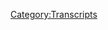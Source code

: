{{Transcript
    | title         = [[578: A Little Side Track]]
    | caption       = [https://knowledgefight.libsyn.com/578-a-little-side-track Listen to this episode on Libsyn]
    | episodeNumber = [[578: A Little Side Track|578]]
    | length        = 00:47:14
}}

{{MessageBox
    | header     = Warning: Bot Generated Content
    | text       = This transcript was automatically generated by transcription software and likely contains many mistakes and misattributions. Please check the audio for definitive quotes, attribution, and context.
    | image      = N3yvass4myg91.webp
    | imagewidth = 50px
    | id         = warning
}}

{{TranscriptBlock
    | name      = Unknown Speaker
    | timestamp = 00:00:00.000
    | text      = N-N-N-N-N-N-N-Knowledge Fight
}}

{{TranscriptBlock
    | name      = Unknown Speaker
    | timestamp = 00:00:12.960
    | text      = Dan and Jordan, I am sweating.
}}

{{TranscriptBlock
    | name      = Unknown Speaker
    | timestamp = 00:00:19.600
    | text      = Knowledgefight.com, it's time to pray.
}}

{{TranscriptBlock
    | name      = Unknown Speaker
    | timestamp = 00:00:21.399
    | text      = I have great respect for knowledgefight.
}}

{{TranscriptBlock
    | name      = Unknown Speaker
    | timestamp = 00:00:23.920
    | text      = Knowledgefight.
}}

{{TranscriptBlock
    | name      = Unknown Speaker
    | timestamp = 00:00:24.920
    | text      = I'm sick of them posing as if they're the good guys saying we are the bad guys.
}}

{{TranscriptBlock
    | name      = Unknown Speaker
    | timestamp = 00:00:29.359
    | text      = Knowledgefight.
}}

{{TranscriptBlock
    | name      = Unknown Speaker
    | timestamp = 00:00:30.359
    | text      = Dan and Jordan, Knowledgefight.
}}

{{TranscriptBlock
    | name      = Unknown Speaker
    | timestamp = 00:00:32.399
    | text      = Louder, Liver, Liver, I need money.
}}

{{TranscriptBlock
    | name      = Unknown Speaker
    | timestamp = 00:00:36.039
    | text      = Andy and Kansas, Andy and Kansas.
}}

{{TranscriptBlock
    | name      = Unknown Speaker
    | timestamp = 00:00:41.840
    | text      = Stop it!
}}

{{TranscriptBlock
    | name      = Unknown Speaker
    | timestamp = 00:00:43.320
    | text      = Andy and Kansas, Andy and Kansas, Andy and t-
}}

{{TranscriptBlock
    | name      = Unknown Speaker
    | timestamp = 00:00:46.039
    | text      = It's time to pray.
}}

{{TranscriptBlock
    | name      = Unknown Speaker
    | timestamp = 00:00:47.159
    | text      = Andy and Kansas, you're on the air, thanks for holding us.
}}

{{TranscriptBlock
    | name      = Unknown Speaker
    | timestamp = 00:00:49.960
    | text      = Hello Alex, I'm a fifth-party fan, I'm a huge fan.
}}

{{TranscriptBlock
    | name      = Unknown Speaker
    | timestamp = 00:00:54.320
    | text      = I love your room.
}}

{{TranscriptBlock
    | name      = Unknown Speaker
    | timestamp = 00:00:55.719
    | text      = Knowledgefight.
}}

{{TranscriptBlock
    | name      = Unknown Speaker
    | timestamp = 00:00:56.719
    | text      = N-N-N-N-Knowledgefight.com.
}}

{{TranscriptBlock
    | name      = Unknown Speaker
    | timestamp = 00:00:57.719
    | text      = I love you.
}}

{{TranscriptBlock
    | name      = Unknown Speaker
    | timestamp = 00:00:58.759
    | text      = Hey everybody welcome back knowledge right? I'm damn
}}

{{TranscriptBlock
    | name      = Unknown Speaker
    | timestamp = 00:01:01.159
    | text      = I'm sure a couple dudes like sit around drink novelty beverages and talk a little oop talk about Celine's altar and also
}}

{{TranscriptBlock
    | name      = Unknown Speaker
    | timestamp = 00:01:08.040
    | text      = Thrown off I know these during I know I saw it. I saw it. It was all my fault. Yeah
}}

{{TranscriptBlock
    | name      = Unknown Speaker
    | timestamp = 00:01:12.760
    | text      = I was there in the beginning. I was like this is a one-of-a-kind
}}

{{TranscriptBlock
    | name      = Unknown Speaker
    | timestamp = 00:01:15.159
    | text      = song it's
}}

{{TranscriptBlock
    | name      = Unknown Speaker
    | timestamp = 00:01:18.799
    | text      = Yeah, that's that's gonna be a remix throughout the show I imagined and as you recall I love a chew
}}

{{TranscriptBlock
    | name      = Unknown Speaker
    | timestamp = 00:01:24.159
    | text      = But don't don't do it again don't find that magic one more time
}}

{{TranscriptBlock
    | name      = Unknown Speaker
    | timestamp = 00:01:27.920
    | text      = That's not happening always go back to that well
}}

{{TranscriptBlock
    | name      = Unknown Speaker
    | timestamp = 00:01:30.640
    | text      = Well, Dan. I have a quick question sure
}}

{{TranscriptBlock
    | name      = Unknown Speaker
    | timestamp = 00:01:33.359
    | text      = What's your bright spot today? My bright spot today is an email that I got
}}

{{TranscriptBlock
    | name      = Unknown Speaker
    | timestamp = 00:01:37.719
    | text      = from the
}}

{{TranscriptBlock
    | name      = Unknown Speaker
    | timestamp = 00:01:39.620
    | text      = Wwef gifts not the wrestling the world wildlife right right it turns out listener
}}

{{TranscriptBlock
    | name      = Unknown Speaker
    | timestamp = 00:01:45.739
    | text      = Saws, maybe sues sues saws so Z okay
}}

{{TranscriptBlock
    | name      = Unknown Speaker
    | timestamp = 00:01:50.420
    | text      = Suzy in honor of the the altar of Celine
}}

{{TranscriptBlock
    | name      = Unknown Speaker
    | timestamp = 00:01:54.599
    | text      = And inspired by the elephant that was adopted. Yes. Yes. Celine's child elephant
}}

{{TranscriptBlock
    | name      = Unknown Speaker
    | timestamp = 00:02:01.879
    | text      = has gotten
}}

{{TranscriptBlock
    | name      = Unknown Speaker
    | timestamp = 00:02:03.319
    | text      = an adopted quokka
}}

{{TranscriptBlock
    | name      = Unknown Speaker
    | timestamp = 00:02:08.120
    | text      = I'm liking this. Yes more birthdays now we do
}}

{{TranscriptBlock
    | name      = Unknown Speaker
    | timestamp = 00:02:13.080
    | text      = Animals that we have somehow inexplicably adopted
}}

{{TranscriptBlock
    | name      = Unknown Speaker
    | timestamp = 00:02:16.840
    | text      = Into the cult of Celine so saws sent a message. I feel like the elephant needed a sibling. It's pronounced quokka by the way
}}

{{TranscriptBlock
    | name      = Unknown Speaker
    | timestamp = 00:02:23.159
    | text      = That's okay. Thank you. Thank you so much. That's so sweet. That's so cool
}}

{{TranscriptBlock
    | name      = Unknown Speaker
    | timestamp = 00:02:26.199
    | text      = I really appreciate it and Celine is happy to have an expanding family. Yeah, absolutely
}}

{{TranscriptBlock
    | name      = Unknown Speaker
    | timestamp = 00:02:31.039
    | text      = I think that's uh, that's just exciting and really cool. Yeah, it's really cool. What's your bright spot?
}}

{{TranscriptBlock
    | name      = Unknown Speaker
    | timestamp = 00:02:35.879
    | text      = My bright spot is Vince Staples has a new album out there. Yeah
}}

{{TranscriptBlock
    | name      = Unknown Speaker
    | timestamp = 00:02:40.800
    | text      = Spectacular that's what I've heard really really good
}}

{{TranscriptBlock
    | name      = Unknown Speaker
    | timestamp = 00:02:43.800
    | text      = He's on a streak of like four straight albums that have been
}}

{{TranscriptBlock
    | name      = Unknown Speaker
    | timestamp = 00:02:47.960
    | text      = Spectacular like you can go back to Big Fish Theory and that's still fucking great
}}

{{TranscriptBlock
    | name      = Unknown Speaker
    | timestamp = 00:02:51.479
    | text      = So it's uh, it's really really good. Nice. Really good
}}

{{TranscriptBlock
    | name      = Unknown Speaker
    | timestamp = 00:02:55.360
    | text      = I like to check it out because this is the at least second time someone has recommended it. Okay good recently
}}

{{TranscriptBlock
    | name      = Unknown Speaker
    | timestamp = 00:03:00.719
    | text      = So, you know, that's kind of where it's gonna be like, alright fine. Hey, I apparently need to be conversant in this
}}

{{TranscriptBlock
    | name      = Unknown Speaker
    | timestamp = 00:03:06.500
    | text      = You need a Jordan and a plus one at yes, you can't just have a me
}}

{{TranscriptBlock
    | name      = Unknown Speaker
    | timestamp = 00:03:10.319
    | text      = Yeah, I got you
}}

{{TranscriptBlock
    | name      = Unknown Speaker
    | timestamp = 00:03:11.520
    | text      = So Jordan today we have an episode to go over and I'm gonna give a little bit of a warning up top
}}

{{TranscriptBlock
    | name      = Unknown Speaker
    | timestamp = 00:03:16.860
    | text      = I guess I already told you this recording just because you need to emotionally prepare
}}

{{TranscriptBlock
    | name      = Unknown Speaker
    | timestamp = 00:03:22.879
    | text      = This is going to be an episode that is about a video that Nick Fuentes posted on
}}

{{TranscriptBlock
    | name      = Unknown Speaker
    | timestamp = 00:03:27.919
    | text      = Alex's website band video. Yes
}}

{{TranscriptBlock
    | name      = Unknown Speaker
    | timestamp = 00:03:29.879
    | text      = I totally understand that there are some people who hate the sound of his voice and can't handle it and I fully respect
}}

{{TranscriptBlock
    | name      = Unknown Speaker
    | timestamp = 00:03:36.280
    | text      = That if you are that sort of prison, I promise we're not gonna become a Nick Fuentes podcast. Nope
}}

{{TranscriptBlock
    | name      = Unknown Speaker
    | timestamp = 00:03:41.800
    | text      = But if you would like to skip this we will be doing an episode on Wednesday
}}

{{TranscriptBlock
    | name      = Unknown Speaker
    | timestamp = 00:03:47.439
    | text      = Yeah of normal content, but I felt like there was something here that merited talking about
}}

{{TranscriptBlock
    | name      = Unknown Speaker
    | timestamp = 00:03:52.680
    | text      = Okay
}}

{{TranscriptBlock
    | name      = Unknown Speaker
    | timestamp = 00:03:53.000
    | text      = And so I wanted to to play this and have a conversation about it and I apologize in advance
}}

{{TranscriptBlock
    | name      = Unknown Speaker
    | timestamp = 00:04:00.080
    | text      = Hey, if you don't want to listen to Nick Fuentes voice, you are not alone. No, we are doing this professionally
}}

{{TranscriptBlock
    | name      = Unknown Speaker
    | timestamp = 00:04:07.120
    | text      = So before we get to that a bit of a pretty unpleasant business
}}

{{TranscriptBlock
    | name      = Unknown Speaker
    | timestamp = 00:04:12.719
    | text      = Let's take a little moment to say thank you to some new wongs. That's a great idea
}}

{{TranscriptBlock
    | name      = Unknown Speaker
    | timestamp = 00:04:16.439
    | text      = So first Jordan's laugh is wholesome and I have a lazy eye too, but I'm a hot chick. Thank you so much
}}

{{TranscriptBlock
    | name      = Unknown Speaker
    | timestamp = 00:04:21.579
    | text      = You're now policy work
}}

{{TranscriptBlock
    | name      = Unknown Speaker
    | timestamp = 00:04:23.199
    | text      = I'm a policy wonk
}}

{{TranscriptBlock
    | name      = Unknown Speaker
    | timestamp = 00:04:25.279
    | text      = Thank you very much. I appreciate that. I appreciate that one. That was good next one for Colin never will thank you so much
}}

{{TranscriptBlock
    | name      = Unknown Speaker
    | timestamp = 00:04:32.120
    | text      = You're now policy walk. I'm a policy wonk. Thank you very much next Harry from Virginia
}}

{{TranscriptBlock
    | name      = Unknown Speaker
    | timestamp = 00:04:36.920
    | text      = Thank you so much. You're now a policy wonk. I'm a policy wonk. Thanks Harry from Virginia
}}

{{TranscriptBlock
    | name      = Unknown Speaker
    | timestamp = 00:04:40.920
    | text      = Thank you and a happy anniversary to Uzi and Nathan rhymes with Satan and also a big what's up to big a and Eugene
}}

{{TranscriptBlock
    | name      = Unknown Speaker
    | timestamp = 00:04:48.040
    | text      = You're now policy wonk. I'm a policy. Thank you very much to all of that
}}

{{TranscriptBlock
    | name      = Unknown Speaker
    | timestamp = 00:04:52.240
    | text      = Thanks, and finally this this one was I wasn't sure
}}

{{TranscriptBlock
    | name      = Unknown Speaker
    | timestamp = 00:04:56.959
    | text      = This is another person who thought I couldn't pronounce their name
}}

{{TranscriptBlock
    | name      = Unknown Speaker
    | timestamp = 00:05:00.240
    | text      = And so I'll spell out the first name. Okay, VA y la okay, Vela
}}

{{TranscriptBlock
    | name      = Unknown Speaker
    | timestamp = 00:05:06.100
    | text      = I I mean Vela Vela I could go I can't be Vela because it's too obvious
}}

{{TranscriptBlock
    | name      = Unknown Speaker
    | timestamp = 00:05:11.660
    | text      = Well, if it's Vela and she says you can't pronounce her his purse their name then Vela
}}

{{TranscriptBlock
    | name      = Unknown Speaker
    | timestamp = 00:05:19.100
    | text      = Yeah
}}

{{TranscriptBlock
    | name      = Unknown Speaker
    | timestamp = 00:05:21.259
    | text      = Viola you're now policy. I'm a policy wonk. Oh
}}

{{TranscriptBlock
    | name      = Unknown Speaker
    | timestamp = 00:05:25.139
    | text      = Okay. Thank you very much. Thank you. So Jordan today this episode
}}

{{TranscriptBlock
    | name      = Unknown Speaker
    | timestamp = 00:05:28.500
    | text      = I was a little bit uninspired by some of the stuff that was going on on Alex's
}}

{{TranscriptBlock
    | name      = Unknown Speaker
    | timestamp = 00:05:33.019
    | text      = World and so she was poking around the website and on Nick Fuentes his page
}}

{{TranscriptBlock
    | name      = Unknown Speaker
    | timestamp = 00:05:38.220
    | text      = he had posted a new video and the title of this video is
}}

{{TranscriptBlock
    | name      = Unknown Speaker
    | timestamp = 00:05:42.620
    | text      = Nick Fuentes on why we must preserve America's majority white demographics
}}

{{TranscriptBlock
    | name      = Unknown Speaker
    | timestamp = 00:05:48.779
    | text      = well is
}}

{{TranscriptBlock
    | name      = Unknown Speaker
    | timestamp = 00:05:50.939
    | text      = Extreme that title is racist
}}

{{TranscriptBlock
    | name      = Unknown Speaker
    | timestamp = 00:05:54.740
    | text      = So if your titles racist, I imagine the thesis is far worse. It's a shocking blunt
}}

{{TranscriptBlock
    | name      = Unknown Speaker
    | timestamp = 00:06:01.300
    | text      = a
}}

{{TranscriptBlock
    | name      = Unknown Speaker
    | timestamp = 00:06:02.579
    | text      = Racist clickbait some might say some might say and I found this to be bizarre
}}

{{TranscriptBlock
    | name      = Unknown Speaker
    | timestamp = 00:06:09.100
    | text      = I think that one of the things that I find the most interesting
}}

{{TranscriptBlock
    | name      = Unknown Speaker
    | timestamp = 00:06:12.740
    | text      = When I look at info war stuff and one of the things that keeps me a little bit engaged is when things change
}}

{{TranscriptBlock
    | name      = Unknown Speaker
    | timestamp = 00:06:20.100
    | text      = I've always been kind of interested in how things can change because on some level they shouldn't
}}

{{TranscriptBlock
    | name      = Unknown Speaker
    | timestamp = 00:06:26.579
    | text      = It yours shouldn't change. Sure. It should never fighting the devil say and it's been a decades-long
}}

{{TranscriptBlock
    | name      = Unknown Speaker
    | timestamp = 00:06:34.379
    | text      = Conspiracy among all these people that Alex understands fully right things shouldn't change that much. No, it's it's all part of the plan
}}

{{TranscriptBlock
    | name      = Unknown Speaker
    | timestamp = 00:06:41.060
    | text      = So when we jump from Trump is a con man who's mobbed up and all this, too
}}

{{TranscriptBlock
    | name      = Unknown Speaker
    | timestamp = 00:06:45.500
    | text      = He's the greatest person in the world. He's gonna save the country, right?
}}

{{TranscriptBlock
    | name      = Unknown Speaker
    | timestamp = 00:06:48.339
    | text      = That's interesting to me that that sort of shift always is something that that sticks out and I
}}

{{TranscriptBlock
    | name      = Unknown Speaker
    | timestamp = 00:06:54.660
    | text      = Kind of feel like we might be
}}

{{TranscriptBlock
    | name      = Unknown Speaker
    | timestamp = 00:06:57.779
    | text      = Kind of in the middle of a change of the next the next big
}}

{{TranscriptBlock
    | name      = Unknown Speaker
    | timestamp = 00:07:02.019
    | text      = I'm a little bit worried because of a title for a video like that Wow
}}

{{TranscriptBlock
    | name      = Unknown Speaker
    | timestamp = 00:07:07.660
    | text      = I mean because there's just no way to
}}

{{TranscriptBlock
    | name      = Unknown Speaker
    | timestamp = 00:07:10.860
    | text      = Interpret it as an anything other than white people should be in charge because they're better
}}

{{TranscriptBlock
    | name      = Unknown Speaker
    | timestamp = 00:07:15.699
    | text      = They're better in charge than other non white people that might be part of what his argument
}}

{{TranscriptBlock
    | name      = Unknown Speaker
    | timestamp = 00:07:21.699
    | text      = The only argument you can make which is already silly and racist
}}

{{TranscriptBlock
    | name      = Unknown Speaker
    | timestamp = 00:07:25.139
    | text      = So we we're gonna go over this 10-minute video that Nick posted and it's a it's a clip out of his speech
}}

{{TranscriptBlock
    | name      = Unknown Speaker
    | timestamp = 00:07:32.459
    | text      = That he gave at his political action committee or conference or whatever
}}

{{TranscriptBlock
    | name      = Unknown Speaker
    | timestamp = 00:07:36.620
    | text      = And I believe the title of it or at least something that's on the the the logo is America
}}

{{TranscriptBlock
    | name      = Unknown Speaker
    | timestamp = 00:07:42.420
    | text      = Uncancelled well part of the reason is because you know
}}

{{TranscriptBlock
    | name      = Unknown Speaker
    | timestamp = 00:07:45.720
    | text      = That's sort of the theme of CPAC sure and it's sort of throwing it in their face that he's not allowed. It's
}}

{{TranscriptBlock
    | name      = Unknown Speaker
    | timestamp = 00:07:50.540
    | text      = Sure canceled everywhere. Right, right
}}

{{TranscriptBlock
    | name      = Unknown Speaker
    | timestamp = 00:07:52.939
    | text      = all right, and I think that that framing is also going to be a bit of an issue for Alex, but
}}

{{TranscriptBlock
    | name      = Unknown Speaker
    | timestamp = 00:08:00.060
    | text      = Hope boy, here we go. Oh boy. All right. Let's go to the white nationalist happy hour as everybody is getting ready to sit down
}}

{{TranscriptBlock
    | name      = Unknown Speaker
    | timestamp = 00:08:09.139
    | text      = Now they also say that I'm a white nationalist. Have you heard that one? That's a tough one. I stridently denied that one
}}

{{TranscriptBlock
    | name      = Unknown Speaker
    | timestamp = 00:08:15.939
    | text      = That one's been tough because they call you white nationalist they can ban you from everything
}}

{{TranscriptBlock
    | name      = Unknown Speaker
    | timestamp = 00:08:22.019
    | text      = That's right
}}

{{TranscriptBlock
    | name      = Unknown Speaker
    | timestamp = 00:08:24.019
    | text      = Look at you. We have a lot of them. We have a lot of them. We have another one over there. We've got one over there. That's right. I think I saw one over there. That's right. Thank you for being here.
}}

{{TranscriptBlock
    | name      = Unknown Speaker
    | timestamp = 00:08:54.940
    | text      = Run
}}

{{TranscriptBlock
    | name      = Unknown Speaker
    | timestamp = 00:09:01.100
    | text      = You can see kind of knows how to work a racist room a little bit
}}

{{TranscriptBlock
    | name      = Unknown Speaker
    | timestamp = 00:09:09.659
    | text      = Yeah, that was a little bit of a
}}

{{TranscriptBlock
    | name      = Unknown Speaker
    | timestamp = 00:09:12.379
    | text      = moment, but
}}

{{TranscriptBlock
    | name      = Unknown Speaker
    | timestamp = 00:09:14.019
    | text      = One of the things that I want to make clear is that like I could have probably found this entire speech and we could have gone
}}

{{TranscriptBlock
    | name      = Unknown Speaker
    | timestamp = 00:09:19.940
    | text      = Over it sure, but I don't think that that's really why I'm talking about this. Okay, I'm talking about this because it's on Alex's site
}}

{{TranscriptBlock
    | name      = Unknown Speaker
    | timestamp = 00:09:26.740
    | text      = Right, we you know, like we aren't a strictly info wars
}}

{{TranscriptBlock
    | name      = Unknown Speaker
    | timestamp = 00:09:31.340
    | text      = Podcast show like we've talked about project Camelot Jeff Baker
}}

{{TranscriptBlock
    | name      = Unknown Speaker
    | timestamp = 00:09:34.580
    | text      = There's other things Nick Fuentes in and of himself is not somebody that I necessarily want to fully
}}

{{TranscriptBlock
    | name      = Unknown Speaker
    | timestamp = 00:09:41.539
    | text      = Devote too much time to yeah. However, he has entered Alex's fear in a way that
}}

{{TranscriptBlock
    | name      = Unknown Speaker
    | timestamp = 00:09:47.539
    | text      = It becomes very relevant true to what we're talking about
}}

{{TranscriptBlock
    | name      = Unknown Speaker
    | timestamp = 00:09:50.740
    | text      = Yeah, and so there's probably far more horrible things throughout this entire speech
}}

{{TranscriptBlock
    | name      = Unknown Speaker
    | timestamp = 00:09:55.299
    | text      = Yeah, but this is what is posted and tacitly approved right by Alex Jones and info wars, right?
}}

{{TranscriptBlock
    | name      = Unknown Speaker
    | timestamp = 00:10:01.740
    | text      = It provides a context for Alex that cannot also, you know
}}

{{TranscriptBlock
    | name      = Unknown Speaker
    | timestamp = 00:10:05.379
    | text      = Like Alex can know cannot go anywhere cannot go on Joe Rogan and be like, I don't know why they call me a white nationalist
}}

{{TranscriptBlock
    | name      = Unknown Speaker
    | timestamp = 00:10:12.220
    | text      = This is why this is on your site in
}}

{{TranscriptBlock
    | name      = Unknown Speaker
    | timestamp = 00:10:14.500
    | text      = Incontrovertible you are a white nationalist it
}}

{{TranscriptBlock
    | name      = Unknown Speaker
    | timestamp = 00:10:17.740
    | text      = Yeah, it's it's well, maybe not because Nick has an interesting definition. Okay, here we go
}}

{{TranscriptBlock
    | name      = Unknown Speaker
    | timestamp = 00:10:23.100
    | text      = The reason they call me a white nationalist is quite simple because I am against the transformation of America's
}}

{{TranscriptBlock
    | name      = Unknown Speaker
    | timestamp = 00:10:30.740
    | text      = Demographics, that's the key word is demographics. I want a white nation
}}

{{TranscriptBlock
    | name      = Unknown Speaker
    | timestamp = 00:10:35.620
    | text      = Well, they say it's somebody that believes in a white ethnic state that it's all white people in America
}}

{{TranscriptBlock
    | name      = Unknown Speaker
    | timestamp = 00:10:40.940
    | text      = And no non-white people which is nothing that I have ever supported. I've never said anything like that
}}

{{TranscriptBlock
    | name      = Unknown Speaker
    | timestamp = 00:10:47.299
    | text      = You know, we're just because that's not really how the world works. You know, we have a largely multiracial country
}}

{{TranscriptBlock
    | name      = Unknown Speaker
    | timestamp = 00:10:53.700
    | text      = These trends are virtually unstoppable
}}

{{TranscriptBlock
    | name      = Unknown Speaker
    | timestamp = 00:10:55.899
    | text      = And so as a practical matter we as a nation are gonna have to figure out how to navigate the turbulent waters ahead
}}

{{TranscriptBlock
    | name      = Unknown Speaker
    | timestamp = 00:11:03.700
    | text      = Living in a very big and diverse empire. I wish it wasn't that way, but that's the way that it is
}}

{{TranscriptBlock
    | name      = Unknown Speaker
    | timestamp = 00:11:08.940
    | text      = So the first important point I want to note here is that Nick is very clearly saying that he wishes the United States wasn't a
}}

{{TranscriptBlock
    | name      = Unknown Speaker
    | timestamp = 00:11:14.639
    | text      = Diverse country, but he doesn't advocate for a whites only country because it's an impractical goal exactly
}}

{{TranscriptBlock
    | name      = Unknown Speaker
    | timestamp = 00:11:19.940
    | text      = It's a logistics issue not an ideological one. Listen, you can't shoot for the stars every time man
}}

{{TranscriptBlock
    | name      = Unknown Speaker
    | timestamp = 00:11:25.179
    | text      = You know if it weren't an impractical thing to pursue it stands to reason that based on his preferences
}}

{{TranscriptBlock
    | name      = Unknown Speaker
    | timestamp = 00:11:29.840
    | text      = Nick would want to eliminate that diversity that he doesn't seem to enjoy in our society
}}

{{TranscriptBlock
    | name      = Unknown Speaker
    | timestamp = 00:11:34.559
    | text      = The other important thing to note here is that Nick is creating a false definition of white nationalism in order to pretend that the label
}}

{{TranscriptBlock
    | name      = Unknown Speaker
    | timestamp = 00:11:40.639
    | text      = Doesn't fit him one doesn't need to advocate for a country with no non-white people in it to advocate for white nationalism
}}

{{TranscriptBlock
    | name      = Unknown Speaker
    | timestamp = 00:11:46.879
    | text      = There are some among Nick's crowd who probably do wish to see a whites only country
}}

{{TranscriptBlock
    | name      = Unknown Speaker
    | timestamp = 00:11:50.799
    | text      = But the definition of white nationalism is a bit broader than that
}}

{{TranscriptBlock
    | name      = Unknown Speaker
    | timestamp = 00:11:53.799
    | text      = one of the trademark beliefs is that defines a person's belief as being white nationalist is the belief that white people need to retain an
}}

{{TranscriptBlock
    | name      = Unknown Speaker
    | timestamp = 00:12:00.679
    | text      = Absolute grip on power in this country particularly by retaining a firm majority in terms of population
}}

{{TranscriptBlock
    | name      = Unknown Speaker
    | timestamp = 00:12:07.279
    | text      = Nick's created a false version of the definition in order to avoid the baggage that's associated with it and pretend that everyone's calling him
}}

{{TranscriptBlock
    | name      = Unknown Speaker
    | timestamp = 00:12:13.139
    | text      = Names that don't apply but this is really just an elementary rhetorical trick. Yeah, it's it's nonsense
}}

{{TranscriptBlock
    | name      = Unknown Speaker
    | timestamp = 00:12:19.120
    | text      = Yeah
}}

{{TranscriptBlock
    | name      = Unknown Speaker
    | timestamp = 00:12:19.559
    | text      = well
}}

{{TranscriptBlock
    | name      = Unknown Speaker
    | timestamp = 00:12:19.919
    | text      = I mean the thing that is undercutting everything he's saying is the idea that we need to stop these trends and then saying they're
}}

{{TranscriptBlock
    | name      = Unknown Speaker
    | timestamp = 00:12:26.480
    | text      = virtually unstoppable
}}

{{TranscriptBlock
    | name      = Unknown Speaker
    | timestamp = 00:12:27.879
    | text      = Which okay, so if the birth rate and such are virtually unstoppable
}}

{{TranscriptBlock
    | name      = Unknown Speaker
    | timestamp = 00:12:33.000
    | text      = How do you expect to change the trends and it would obviously be getting rid of people by deportation or whatever?
}}

{{TranscriptBlock
    | name      = Unknown Speaker
    | timestamp = 00:12:41.120
    | text      = You know obviously violence for them is on the table, but you know, it's inherently violent exactly
}}

{{TranscriptBlock
    | name      = Unknown Speaker
    | timestamp = 00:12:45.679
    | text      = It's inherently violent as a as something to advocate for because like what if you know people don't want to leave
}}

{{TranscriptBlock
    | name      = Unknown Speaker
    | timestamp = 00:12:51.919
    | text      = Oh, well, I mean, this is a majority white country. I don't understand why they wouldn't want to leave Dan
}}

{{TranscriptBlock
    | name      = Unknown Speaker
    | timestamp = 00:12:58.039
    | text      = I hate these people. Yep. Yep. So Nick gets into a little bit of a history lesson. That is not fully cooked
}}

{{TranscriptBlock
    | name      = Unknown Speaker
    | timestamp = 00:13:04.559
    | text      = We as a nation are gonna have to figure out how to navigate the turbulent waters ahead living in a very big and diverse empire
}}

{{TranscriptBlock
    | name      = Unknown Speaker
    | timestamp = 00:13:11.960
    | text      = I wish it wasn't that way, but that's the way that it is
}}

{{TranscriptBlock
    | name      = Unknown Speaker
    | timestamp = 00:13:14.759
    | text      = So I've never advocated for anything like cleansing or genocide or things like that
}}

{{TranscriptBlock
    | name      = Unknown Speaker
    | timestamp = 00:13:18.879
    | text      = But yet they call me that they call me that because I'm opposed to the transformation of the country demographically and if you don't know
}}

{{TranscriptBlock
    | name      = Unknown Speaker
    | timestamp = 00:13:26.840
    | text      = America is going to be a majority
}}

{{TranscriptBlock
    | name      = Unknown Speaker
    | timestamp = 00:13:29.080
    | text      = minority country within our lifetimes
}}

{{TranscriptBlock
    | name      = Unknown Speaker
    | timestamp = 00:13:31.759
    | text      = probably within 20 to 25 years
}}

{{TranscriptBlock
    | name      = Unknown Speaker
    | timestamp = 00:13:34.840
    | text      = And what that means is that the white population will be less than 50% of the population
}}

{{TranscriptBlock
    | name      = Unknown Speaker
    | timestamp = 00:13:40.600
    | text      = Which is pretty incredible when you think about it and not incredible in a good way
}}

{{TranscriptBlock
    | name      = Unknown Speaker
    | timestamp = 00:13:44.559
    | text      = And what the way that this is such a traumatic massive transformation in such a short period of time
}}

{{TranscriptBlock
    | name      = Unknown Speaker
    | timestamp = 00:13:51.320
    | text      = It was just recently I think as a 1970s when the demographics of America was
}}

{{TranscriptBlock
    | name      = Unknown Speaker
    | timestamp = 00:13:57.039
    | text      = 90% white and 10% non-white and that's how it was since the beginning not of the country but of the colonies
}}

{{TranscriptBlock
    | name      = Unknown Speaker
    | timestamp = 00:14:04.600
    | text      = it's been roughly like that since the 17th century since the
}}

{{TranscriptBlock
    | name      = Unknown Speaker
    | timestamp = 00:14:08.759
    | text      = 1600s and in the order of just under half of a century half of the population is being replaced
}}

{{TranscriptBlock
    | name      = Unknown Speaker
    | timestamp = 00:14:17.240
    | text      = By non-white immigrants and their children Wow
}}

{{TranscriptBlock
    | name      = Unknown Speaker
    | timestamp = 00:14:21.039
    | text      = So in fairness the US population was 205 million in 1970 as opposed to over 320 million
}}

{{TranscriptBlock
    | name      = Unknown Speaker
    | timestamp = 00:14:27.279
    | text      = Yeah, a little bit different also, you know based on US census data. It feels like it's exaggerating a little bit
}}

{{TranscriptBlock
    | name      = Unknown Speaker
    | timestamp = 00:14:33.879
    | text      = You know if you go back to 1970 the census shows that the country was
}}

{{TranscriptBlock
    | name      = Unknown Speaker
    | timestamp = 00:14:38.919
    | text      = 87.5% white compared to in 2010 that sense is seventy two point four percent white
}}

{{TranscriptBlock
    | name      = Unknown Speaker
    | timestamp = 00:14:43.600
    | text      = Okay
}}

{{TranscriptBlock
    | name      = Unknown Speaker
    | timestamp = 00:14:44.559
    | text      = Additionally, I don't think it's super helpful to go back to some of that like old census data from like let's say
}}

{{TranscriptBlock
    | name      = Unknown Speaker
    | timestamp = 00:14:50.840
    | text      = I don't know prior to 1900 if he's saying it goes back to the colony days, you know
}}

{{TranscriptBlock
    | name      = Unknown Speaker
    | timestamp = 00:14:56.000
    | text      = The terminology and classification that was used to describe race is very different
}}

{{TranscriptBlock
    | name      = Unknown Speaker
    | timestamp = 00:15:00.460
    | text      = Then yeah, then it is today. Like for instance if you go back through some of the ways people are cataloged are slurs
}}

{{TranscriptBlock
    | name      = Unknown Speaker
    | timestamp = 00:15:11.100
    | text      = It's weird it's outrageous it's weird
}}

{{TranscriptBlock
    | name      = Unknown Speaker
    | timestamp = 00:15:13.340
    | text      = Also, Nick should be a little more careful because if you go back too far
}}

{{TranscriptBlock
    | name      = Unknown Speaker
    | timestamp = 00:15:16.580
    | text      = You might find numbers that constitute a problem for the argument
}}

{{TranscriptBlock
    | name      = Unknown Speaker
    | timestamp = 00:15:19.899
    | text      = For example, if you look at the 1790 census slaves made up 43 percent of the population of South Carolina
}}

{{TranscriptBlock
    | name      = Unknown Speaker
    | timestamp = 00:15:26.100
    | text      = South Carolina and almost 40 percent of the population of Virginia. Yeah, I was gonna say so like I don't know what he's
}}

{{TranscriptBlock
    | name      = Unknown Speaker
    | timestamp = 00:15:31.700
    | text      = I don't know what he's talking about. I I mean, I mean I do but yeah. Yeah
}}

{{TranscriptBlock
    | name      = Unknown Speaker
    | timestamp = 00:15:35.679
    | text      = I I suppose the very simple argument against that of course is
}}

{{TranscriptBlock
    | name      = Unknown Speaker
    | timestamp = 00:15:40.980
    | text      = You know the country that we the land was here before even the 17th century boy. That's interesting
}}

{{TranscriptBlock
    | name      = Unknown Speaker
    | timestamp = 00:15:48.059
    | text      = It was there was there before that and there were people quite a drastic demographic. There were people who were against that demographic shift
}}

{{TranscriptBlock
    | name      = Unknown Speaker
    | timestamp = 00:15:54.440
    | text      = I understand completely so
}}

{{TranscriptBlock
    | name      = Unknown Speaker
    | timestamp = 00:15:57.379
    | text      = Yeah, maybe he should shut the fuck up. Yeah, probably
}}

{{TranscriptBlock
    | name      = Unknown Speaker
    | timestamp = 00:16:00.220
    | text      = Yeah
}}

{{TranscriptBlock
    | name      = Unknown Speaker
    | timestamp = 00:16:00.820
    | text      = so he's concerned about this changing of population because
}}

{{TranscriptBlock
    | name      = Unknown Speaker
    | timestamp = 00:16:05.940
    | text      = The United States really only is the way it is for a particular reason. This isn't good
}}

{{TranscriptBlock
    | name      = Unknown Speaker
    | timestamp = 00:16:12.419
    | text      = Half of the population is being replaced by non-white immigrants and their children
}}

{{TranscriptBlock
    | name      = Unknown Speaker
    | timestamp = 00:16:18.720
    | text      = Now people hear that and they say well you have a problem with non-white people or something like that
}}

{{TranscriptBlock
    | name      = Unknown Speaker
    | timestamp = 00:16:23.980
    | text      = And I say well, you know not if they're over there
}}

{{TranscriptBlock
    | name      = Unknown Speaker
    | timestamp = 00:16:28.299
    | text      = That's a joke. Hey, that's a joke. No, they're here and we love them. No the problem
}}

{{TranscriptBlock
    | name      = Unknown Speaker
    | timestamp = 00:16:34.860
    | text      = The problem is this the problem is not them. The problem is that just like men and women are not interchangeable
}}

{{TranscriptBlock
    | name      = Unknown Speaker
    | timestamp = 00:16:43.100
    | text      = People from Europe and people from Latin America or Africa or China are not
}}

{{TranscriptBlock
    | name      = Unknown Speaker
    | timestamp = 00:16:48.059
    | text      = Interchangeable the way that the country is right now is a consequence of the kind of people that have lived here for centuries
}}

{{TranscriptBlock
    | name      = Unknown Speaker
    | timestamp = 00:16:55.980
    | text      = This country as we know it or at least as we knew it years ago was an expression of European people
}}

{{TranscriptBlock
    | name      = Unknown Speaker
    | timestamp = 00:17:02.700
    | text      = it was influenced by European civilization and it was a certain way because of how
}}

{{TranscriptBlock
    | name      = Unknown Speaker
    | timestamp = 00:17:08.740
    | text      = European people act it was a certain way because of how European people act
}}

{{TranscriptBlock
    | name      = Unknown Speaker
    | timestamp = 00:17:13.940
    | text      = Oh
}}

{{TranscriptBlock
    | name      = Unknown Speaker
    | timestamp = 00:17:16.180
    | text      = The the ability to understand American history is just lost just lost you know like
}}

{{TranscriptBlock
    | name      = Unknown Speaker
    | timestamp = 00:17:25.299
    | text      = No, no, just no just zero. No just zero
}}

{{TranscriptBlock
    | name      = Unknown Speaker
    | timestamp = 00:17:29.140
    | text      = No, do you know why you can get from one side of the country to the other Chinese people?
}}

{{TranscriptBlock
    | name      = Unknown Speaker
    | timestamp = 00:17:33.099
    | text      = That's part of the game. Like it's everywhere. Everybody is everywhere the point of the country
}}

{{TranscriptBlock
    | name      = Unknown Speaker
    | timestamp = 00:17:37.799
    | text      = is that everybody's from everywhere right and that is a big part of the the country's history and the contributions that have been made by
}}

{{TranscriptBlock
    | name      = Unknown Speaker
    | timestamp = 00:17:44.480
    | text      = People who have roots in other parts of the world have made America what it is
}}

{{TranscriptBlock
    | name      = Unknown Speaker
    | timestamp = 00:17:49.440
    | text      = Oh, there's so much of the frat the fabric of what we what we consider important and and culturally relevant
}}

{{TranscriptBlock
    | name      = Unknown Speaker
    | timestamp = 00:17:56.799
    | text      = that is not from
}}

{{TranscriptBlock
    | name      = Unknown Speaker
    | timestamp = 00:17:59.279
    | text      = I don't know even what
}}

{{TranscriptBlock
    | name      = Unknown Speaker
    | timestamp = 00:18:01.480
    | text      = Strict definition Nick will try to use exactly. Well, I mean go back to that go back to the fucking colonies
}}

{{TranscriptBlock
    | name      = Unknown Speaker
    | timestamp = 00:18:07.960
    | text      = Do you think that they thought that Irish people and Italian people acted the same European way of fucking course?
}}

{{TranscriptBlock
    | name      = Unknown Speaker
    | timestamp = 00:18:14.039
    | text      = Not probably probably not and I I think that that is a difficulty for this argument the the relative definition over time
}}

{{TranscriptBlock
    | name      = Unknown Speaker
    | timestamp = 00:18:21.440
    | text      = Yeah, at the time even just the the United States has existed. Yeah
}}

{{TranscriptBlock
    | name      = Unknown Speaker
    | timestamp = 00:18:26.559
    | text      = um, yeah, I I just I don't I don't like this because
}}

{{TranscriptBlock
    | name      = Unknown Speaker
    | timestamp = 00:18:31.680
    | text      = You know, he's saying that people aren't interchangeable because based on your roots where you come from you act different
}}

{{TranscriptBlock
    | name      = Unknown Speaker
    | timestamp = 00:18:39.039
    | text      = Right, right. Yes, your culture is not the same great. Sure great
}}

{{TranscriptBlock
    | name      = Unknown Speaker
    | timestamp = 00:18:44.480
    | text      = You know what? I really do hate that I can get Ethiopian food if I want it
}}

{{TranscriptBlock
    | name      = Unknown Speaker
    | timestamp = 00:18:48.839
    | text      = It's awful that I can't I don't have to fly to Ethiopia. Yeah
}}

{{TranscriptBlock
    | name      = Unknown Speaker
    | timestamp = 00:18:53.680
    | text      = So what the problem is like, you know for Nick that cultures don't assimilate that's the problem
}}

{{TranscriptBlock
    | name      = Unknown Speaker
    | timestamp = 00:18:59.119
    | text      = Which I don't I don't know what he means. Yeah
}}

{{TranscriptBlock
    | name      = Unknown Speaker
    | timestamp = 00:19:02.240
    | text      = People are very complicated. Okay, they're more complicated than other animals are more complicated than plants
}}

{{TranscriptBlock
    | name      = Unknown Speaker
    | timestamp = 00:19:08.920
    | text      = They're more complicated than technology
}}

{{TranscriptBlock
    | name      = Unknown Speaker
    | timestamp = 00:19:11.519
    | text      = And so there's very subtle differences subtle but significant differences between the groups
}}

{{TranscriptBlock
    | name      = Unknown Speaker
    | timestamp = 00:19:16.759
    | text      = you might think that somebody can come to this country and because they listen to
}}

{{TranscriptBlock
    | name      = Unknown Speaker
    | timestamp = 00:19:21.240
    | text      = Kanye West and they watch Netflix and they buy Nike shoes that they're assimilated
}}

{{TranscriptBlock
    | name      = Unknown Speaker
    | timestamp = 00:19:25.880
    | text      = But we see that that's really not the case because what do we find?
}}

{{TranscriptBlock
    | name      = Unknown Speaker
    | timestamp = 00:19:30.000
    | text      = We find that massive amounts of people come over here and do they create the same
}}

{{TranscriptBlock
    | name      = Unknown Speaker
    | timestamp = 00:19:34.880
    | text      = conditions in America that the Europeans created before them
}}

{{TranscriptBlock
    | name      = Unknown Speaker
    | timestamp = 00:19:40.839
    | text      = They don't and this is a matter of fact, I don't even know what he's expecting of
}}

{{TranscriptBlock
    | name      = Unknown Speaker
    | timestamp = 00:19:47.039
    | text      = Immigrants, okay. Okay. So I don't know how you gauge that when immigrants came here
}}

{{TranscriptBlock
    | name      = Unknown Speaker
    | timestamp = 00:19:54.480
    | text      = Uh-huh. Did they start their own country and take the land from other people now? That's interesting
}}

{{TranscriptBlock
    | name      = Unknown Speaker
    | timestamp = 00:20:01.119
    | text      = So then they didn't create the same credit conditions that the Europeans created here. Everybody knows that Wow
}}

{{TranscriptBlock
    | name      = Unknown Speaker
    | timestamp = 00:20:08.140
    | text      = Okay. Well, I don't think I don't think that's the argument Nick's trying to make
}}

{{TranscriptBlock
    | name      = Unknown Speaker
    | timestamp = 00:20:11.279
    | text      = I don't think so, but it does seem like that's the only one that makes sense from the words
}}

{{TranscriptBlock
    | name      = Unknown Speaker
    | timestamp = 00:20:14.799
    | text      = He said yeah, he seems to just have a problem with I guess the idea of
}}

{{TranscriptBlock
    | name      = Unknown Speaker
    | timestamp = 00:20:21.279
    | text      = Neighborhoods. Yeah, I guess he just doesn't like the idea that there are non-white neighborhoods
}}

{{TranscriptBlock
    | name      = Unknown Speaker
    | timestamp = 00:20:26.079
    | text      = Yeah, I mean but but this is so transparently bullshit. Just like that. This is clearly it
}}

{{TranscriptBlock
    | name      = Unknown Speaker
    | timestamp = 00:20:34.200
    | text      = Whatever that whatever the word is whatever word it is immigrants or whatever or or even white its expedience towards
}}

{{TranscriptBlock
    | name      = Unknown Speaker
    | timestamp = 00:20:41.819
    | text      = Incitement. Mm-hmm. Like that's all that matters to him
}}

{{TranscriptBlock
    | name      = Unknown Speaker
    | timestamp = 00:20:45.140
    | text      = If it was if we were in different times, he'd be like, it's the Irish if he were in different times
}}

{{TranscriptBlock
    | name      = Unknown Speaker
    | timestamp = 00:20:49.579
    | text      = He'd be like we we gotta hate
}}

{{TranscriptBlock
    | name      = Unknown Speaker
    | timestamp = 00:20:52.180
    | text      = The Mongols like it doesn't matter. All it is is a tool to get people on
}}

{{TranscriptBlock
    | name      = Unknown Speaker
    | timestamp = 00:20:58.539
    | text      = To act for him. He wants power out of this and I I'm terrified of it
}}

{{TranscriptBlock
    | name      = Unknown Speaker
    | timestamp = 00:21:03.420
    | text      = Yeah, so one of the things you should be terrified of is that he's from the same city as us
}}

{{TranscriptBlock
    | name      = Unknown Speaker
    | timestamp = 00:21:09.019
    | text      = Yeah, here's some thoughts about Chicago. Oh, I imagine so
}}

{{TranscriptBlock
    | name      = Unknown Speaker
    | timestamp = 00:21:12.059
    | text      = We find that massive amounts of people come over here and do they create the same conditions in America that the Europeans created before them?
}}

{{TranscriptBlock
    | name      = Unknown Speaker
    | timestamp = 00:21:22.539
    | text      = They don't and this is a matter of fact if you look at all these different communities I live in Chicago, for example
}}

{{TranscriptBlock
    | name      = Unknown Speaker
    | timestamp = 00:21:29.980
    | text      = Chicago is a third white. It's a third Hispanic and it's a third black when you drive through the Hispanic way roads
}}

{{TranscriptBlock
    | name      = Unknown Speaker
    | timestamp = 00:21:36.099
    | text      = Let's guess what it looks like
}}

{{TranscriptBlock
    | name      = Unknown Speaker
    | timestamp = 00:21:40.859
    | text      = Redlining it looks like an Hispanic neighborhood. It looks like Mexico
}}

{{TranscriptBlock
    | name      = Unknown Speaker
    | timestamp = 00:21:56.339
    | text      = That's an applause break and when I drive through the south side
}}

{{TranscriptBlock
    | name      = Unknown Speaker
    | timestamp = 00:22:00.019
    | text      = I wish I never do, but if I did it would look like Africa
}}

{{TranscriptBlock
    | name      = Unknown Speaker
    | timestamp = 00:22:05.380
    | text      = It would look like Somalia. It would look like Botswana. You should go there
}}

{{TranscriptBlock
    | name      = Unknown Speaker
    | timestamp = 00:22:10.460
    | text      = It's great. Yeah, maybe you should check out the south side, you dumbass
}}

{{TranscriptBlock
    | name      = Unknown Speaker
    | timestamp = 00:22:15.140
    | text      = Go see a White Sox game. God damn it. It's not hard
}}

{{TranscriptBlock
    | name      = Unknown Speaker
    | timestamp = 00:22:20.259
    | text      = White Sox Stadium is basically in the middle of Botswana
}}

{{TranscriptBlock
    | name      = Unknown Speaker
    | timestamp = 00:22:24.019
    | text      = Absolutely, you go down past 95th Street. Who knows what you see?
}}

{{TranscriptBlock
    | name      = Unknown Speaker
    | timestamp = 00:22:27.700
    | text      = Yeah, also, I'm pretty sure he lives in the suburbs. Yeah, of course he does. Of course he does
}}

{{TranscriptBlock
    | name      = Unknown Speaker
    | timestamp = 00:22:32.259
    | text      = But yeah
}}

{{TranscriptBlock
    | name      = Unknown Speaker
    | timestamp = 00:22:33.380
    | text      = I don't understand how this affects his life in any meaningful way other than
}}

{{TranscriptBlock
    | name      = Unknown Speaker
    | timestamp = 00:22:39.779
    | text      = He gets mad seeing people of other backgrounds, other communities
}}

{{TranscriptBlock
    | name      = Unknown Speaker
    | timestamp = 00:22:45.519
    | text      = living
}}

{{TranscriptBlock
    | name      = Unknown Speaker
    | timestamp = 00:22:47.140
    | text      = freely. Yeah, that takes me back to that joke that he said in the last clip or two clips ago or whatever where he's like
}}

{{TranscriptBlock
    | name      = Unknown Speaker
    | timestamp = 00:22:53.380
    | text      = I like them as long as they're over there and everybody laughs and he's like just joking and just joking and then he literally says
}}

{{TranscriptBlock
    | name      = Unknown Speaker
    | timestamp = 00:22:59.380
    | text      = You know the same thing but deadly serious. I don't go to the south side right and that there was no I'm joking
}}

{{TranscriptBlock
    | name      = Unknown Speaker
    | timestamp = 00:23:05.680
    | text      = They laughed the joke is that he does mean it. Yeah, he's deadly serious
}}

{{TranscriptBlock
    | name      = Unknown Speaker
    | timestamp = 00:23:10.019
    | text      = He does mean it but he also doesn't mean it because he's also not fine if these other people are over there
}}

{{TranscriptBlock
    | name      = Unknown Speaker
    | timestamp = 00:23:15.660
    | text      = Jesus, yeah. He never goes to the south side and that's still a problem for him
}}

{{TranscriptBlock
    | name      = Unknown Speaker
    | timestamp = 00:23:18.940
    | text      = Yeah, nobody's even bothering him!
}}

{{TranscriptBlock
    | name      = Unknown Speaker
    | timestamp = 00:23:20.940
    | text      = I
}}

{{TranscriptBlock
    | name      = Unknown Speaker
    | timestamp = 00:23:22.339
    | text      = Don't know man
}}

{{TranscriptBlock
    | name      = Unknown Speaker
    | timestamp = 00:23:23.140
    | text      = Yeah
}}

{{TranscriptBlock
    | name      = Unknown Speaker
    | timestamp = 00:23:23.539
    | text      = I don't even know how to set up these clips because it's just rolling through the interview or not the interview the
}}

{{TranscriptBlock
    | name      = Unknown Speaker
    | timestamp = 00:23:29.059
    | text      = speech as it were and I just I just find everything in it disgusting
}}

{{TranscriptBlock
    | name      = Unknown Speaker
    | timestamp = 00:23:34.019
    | text      = And you know what Detroit looks the same and Haiti looks the same and many cities across this country look the same
}}

{{TranscriptBlock
    | name      = Unknown Speaker
    | timestamp = 00:23:40.839
    | text      = And so tell me where the Democrats were in Africa to make that whole continent that way
}}

{{TranscriptBlock
    | name      = Unknown Speaker
    | timestamp = 00:23:46.559
    | text      = What tell me where the socialist policies were in Haiti and everywhere else in the world that made the conditions the exact same way
}}

{{TranscriptBlock
    | name      = Unknown Speaker
    | timestamp = 00:23:54.440
    | text      = The people come over here
}}

{{TranscriptBlock
    | name      = Unknown Speaker
    | timestamp = 00:23:56.480
    | text      = They pack up their country they take it across the border and they put it down right here
}}

{{TranscriptBlock
    | name      = Unknown Speaker
    | timestamp = 00:24:01.960
    | text      = Now that becomes a problem because this country happens to be my home. That's the problem
}}

{{TranscriptBlock
    | name      = Unknown Speaker
    | timestamp = 00:24:08.480
    | text      = So one of the things I think is important about that clip beyond just the like overt
}}

{{TranscriptBlock
    | name      = Unknown Speaker
    | timestamp = 00:24:16.519
    | text      = You know bigotry that runs throughout everything is that this is counter to the Infowars narrative
}}

{{TranscriptBlock
    | name      = Unknown Speaker
    | timestamp = 00:24:22.400
    | text      = yeah, this is counter to the larger conspiracy that Alex sells because
}}

{{TranscriptBlock
    | name      = Unknown Speaker
    | timestamp = 00:24:26.880
    | text      = He's saying what is it in these countries? Where are the Democrats in those countries where the socialist policies in these countries?
}}

{{TranscriptBlock
    | name      = Unknown Speaker
    | timestamp = 00:24:34.119
    | text      = No, it's intrinsic. These people come from other places. Yeah, and it's not the globalist
}}

{{TranscriptBlock
    | name      = Unknown Speaker
    | timestamp = 00:24:41.000
    | text      = No, it's within themselves. It's not even the devil. It's these people right? It's people
}}

{{TranscriptBlock
    | name      = Unknown Speaker
    | timestamp = 00:24:47.400
    | text      = It's the human spirit that I hate right?
}}

{{TranscriptBlock
    | name      = Unknown Speaker
    | timestamp = 00:24:49.839
    | text      = And I think I think that one of the things that's important to recognize is that this is not compatible
}}

{{TranscriptBlock
    | name      = Unknown Speaker
    | timestamp = 00:24:56.359
    | text      = Really with the the version of the world that Alex tries to sell to his audience
}}

{{TranscriptBlock
    | name      = Unknown Speaker
    | timestamp = 00:25:00.960
    | text      = Yeah, that conspiracy is undermined by Nick's rhetoric
}}

{{TranscriptBlock
    | name      = Unknown Speaker
    | timestamp = 00:25:05.599
    | text      = Yeah, true, and that seems to me to be
}}

{{TranscriptBlock
    | name      = Unknown Speaker
    | timestamp = 00:25:09.160
    | text      = Enough of a reason not to have him on your website
}}

{{TranscriptBlock
    | name      = Unknown Speaker
    | timestamp = 00:25:12.440
    | text      = Well, I mean if you're if you're fine with the other stuff that comes along with it
}}

{{TranscriptBlock
    | name      = Unknown Speaker
    | timestamp = 00:25:16.099
    | text      = I would think it's probably bad for business for you to be yelling about how it's the the
}}

{{TranscriptBlock
    | name      = Unknown Speaker
    | timestamp = 00:25:21.400
    | text      = Globalists and the left and China and all this and then have Nick Fuentes be like, no, it's not it's just race
}}

{{TranscriptBlock
    | name      = Unknown Speaker
    | timestamp = 00:25:27.160
    | text      = Yes, it's all just race. Hey Alex, no globalists skin color, my man
}}

{{TranscriptBlock
    | name      = Unknown Speaker
    | timestamp = 00:25:33.119
    | text      = That's it. The problem is that people look different. Yeah. Yeah, I
}}

{{TranscriptBlock
    | name      = Unknown Speaker
    | timestamp = 00:25:38.240
    | text      = Really? So so again now he's mad about people packing up their country and moving it to an America
}}

{{TranscriptBlock
    | name      = Unknown Speaker
    | timestamp = 00:25:45.440
    | text      = Yes
}}

{{TranscriptBlock
    | name      = Unknown Speaker
    | timestamp = 00:25:45.920
    | text      = He's against that at what point in time are we ever going to deal with America only being a short number of years old bad
}}

{{TranscriptBlock
    | name      = Unknown Speaker
    | timestamp = 00:25:52.799
    | text      = But never I'm gonna go with never that was like fine up until like
}}

{{TranscriptBlock
    | name      = Unknown Speaker
    | timestamp = 00:25:58.240
    | text      = 1779 sure. Well, that's fair. That's what that was the cutoff. That's fair fair enough
}}

{{TranscriptBlock
    | name      = Unknown Speaker
    | timestamp = 00:26:03.039
    | text      = So yeah, and now we enter the portion of this clip. That is just sort of fear tactic based
}}

{{TranscriptBlock
    | name      = Unknown Speaker
    | timestamp = 00:26:11.279
    | text      = You know when they say we're bringing people into America, it's very easy to lose sight of what they mean
}}

{{TranscriptBlock
    | name      = Unknown Speaker
    | timestamp = 00:26:16.759
    | text      = They're not bringing them into I don't know. Where else do you think they're coming?
}}

{{TranscriptBlock
    | name      = Unknown Speaker
    | timestamp = 00:26:21.180
    | text      = They're coming to your neighborhoods. They're coming to Jesus. They're sending their kids to your school
}}

{{TranscriptBlock
    | name      = Unknown Speaker
    | timestamp = 00:26:26.039
    | text      = They're going to your place of business
}}

{{TranscriptBlock
    | name      = Unknown Speaker
    | timestamp = 00:26:28.200
    | text      = They're coming to our home and there are people who are proponents of immigration who say things like well
}}

{{TranscriptBlock
    | name      = Unknown Speaker
    | timestamp = 00:26:34.119
    | text      = America's a big country. Look at all this land out in the West. Look at all the land in Nevada and Utah
}}

{{TranscriptBlock
    | name      = Unknown Speaker
    | timestamp = 00:26:40.400
    | text      = We drove through Utah that lands uninhabitable number one, but number two
}}

{{TranscriptBlock
    | name      = Unknown Speaker
    | timestamp = 00:26:44.759
    | text      = They're not sending them there when illegal immigrants pour across the southern border
}}

{{TranscriptBlock
    | name      = Unknown Speaker
    | timestamp = 00:26:49.880
    | text      = Where are they flying them to are they flying them to Nevada or they find them to Minnesota in Michigan and Wisconsin?
}}

{{TranscriptBlock
    | name      = Unknown Speaker
    | timestamp = 00:26:57.119
    | text      = And they're flying them to your neighborhoods and in all the major cities and everybody sees this
}}

{{TranscriptBlock
    | name      = Unknown Speaker
    | timestamp = 00:27:03.559
    | text      = So, I mean it can't get much clearer than the they and you dichotomy that's being portrayed. Yeah, and it's
}}

{{TranscriptBlock
    | name      = Unknown Speaker
    | timestamp = 00:27:11.599
    | text      = Gross just say they're coming for your white women. That's it. Just say that and you'll be done
}}

{{TranscriptBlock
    | name      = Unknown Speaker
    | timestamp = 00:27:16.799
    | text      = They don't need they don't need any more than that. They don't need rhetoric. They just need to hear that
}}

{{TranscriptBlock
    | name      = Unknown Speaker
    | timestamp = 00:27:20.880
    | text      = They're coming for the white women. I imagine that's it. I imagine some of that audience would even like be fine with that
}}

{{TranscriptBlock
    | name      = Unknown Speaker
    | timestamp = 00:27:25.680
    | text      = Yeah, no, totally that rhetoric. Yeah, absolutely
}}

{{TranscriptBlock
    | name      = Unknown Speaker
    | timestamp = 00:27:27.880
    | text      = It's like a classic
}}

{{TranscriptBlock
    | name      = Unknown Speaker
    | timestamp = 00:27:30.279
    | text      = Remember this song. Hey, there we go. There we go
}}

{{TranscriptBlock
    | name      = Unknown Speaker
    | timestamp = 00:27:33.160
    | text      = You know, a lot of people think that segregation ended but I think we could bring it back
}}

{{TranscriptBlock
    | name      = Unknown Speaker
    | timestamp = 00:27:38.480
    | text      = Yeah, we can't have these folks coming to your schools your neighborhood. Yeah. Yeah. Yeah
}}

{{TranscriptBlock
    | name      = Unknown Speaker
    | timestamp = 00:27:44.740
    | text      = Yeah, yeah, you know a lot of courageous children
}}

{{TranscriptBlock
    | name      = Unknown Speaker
    | timestamp = 00:27:48.859
    | text      = broke through fucking ranks of National Guard members
}}

{{TranscriptBlock
    | name      = Unknown Speaker
    | timestamp = 00:27:53.140
    | text      = Just to go to school and you're like they're sending them to our God. I hate these people. It's pretty bad. It's brutal
}}

{{TranscriptBlock
    | name      = Unknown Speaker
    | timestamp = 00:28:00.019
    | text      = It's from the past man. Yeah, so this is this is kind of where this next clip was where this really
}}

{{TranscriptBlock
    | name      = Unknown Speaker
    | timestamp = 00:28:06.900
    | text      = Elevated into like I cannot believe that Alex is allowing this on his platform
}}

{{TranscriptBlock
    | name      = Unknown Speaker
    | timestamp = 00:28:12.380
    | text      = now this becomes a problem because
}}

{{TranscriptBlock
    | name      = Unknown Speaker
    | timestamp = 00:28:15.220
    | text      = America is not just a place where we like to go to work and where we like to go to bars and drink on the
}}

{{TranscriptBlock
    | name      = Unknown Speaker
    | timestamp = 00:28:20.980
    | text      = weekends and things like that
}}

{{TranscriptBlock
    | name      = Unknown Speaker
    | timestamp = 00:28:23.460
    | text      = America is supposed to be a nation which is constituted of regions states
}}

{{TranscriptBlock
    | name      = Unknown Speaker
    | timestamp = 00:28:29.859
    | text      = communities and fundamentally of
}}

{{TranscriptBlock
    | name      = Unknown Speaker
    | timestamp = 00:28:32.420
    | text      = neighborhoods
}}

{{TranscriptBlock
    | name      = Unknown Speaker
    | timestamp = 00:28:33.559
    | text      = How are you supposed to have a real community in a real neighborhood if people don't even speak the same language on your block?
}}

{{TranscriptBlock
    | name      = Unknown Speaker
    | timestamp = 00:28:40.619
    | text      = How are you supposed to have a real community if people don't believe the same religion and I hate to say this
}}

{{TranscriptBlock
    | name      = Unknown Speaker
    | timestamp = 00:28:47.859
    | text      = But this is a fact of our nature
}}

{{TranscriptBlock
    | name      = Unknown Speaker
    | timestamp = 00:28:50.500
    | text      = Can you have a community if people don't look like each other?
}}

{{TranscriptBlock
    | name      = Unknown Speaker
    | timestamp = 00:28:59.819
    | text      = That is outrageous I I just don't even know I
}}

{{TranscriptBlock
    | name      = Unknown Speaker
    | timestamp = 00:29:05.460
    | text      = Your head is in your hand
}}

{{TranscriptBlock
    | name      = Unknown Speaker
    | timestamp = 00:29:07.460
    | text      = Very very much breathing through it
}}

{{TranscriptBlock
    | name      = Unknown Speaker
    | timestamp = 00:29:11.819
    | text      = Have a community if people look different wild just why you know what you can you can I've lived in so many of them
}}

{{TranscriptBlock
    | name      = Unknown Speaker
    | timestamp = 00:29:19.380
    | text      = No, they're way better than all of the all white ones I've ever lived in. It's insane
}}

{{TranscriptBlock
    | name      = Unknown Speaker
    | timestamp = 00:29:24.180
    | text      = I honestly don't even really know where this logic could be grounded
}}

{{TranscriptBlock
    | name      = Unknown Speaker
    | timestamp = 00:29:29.480
    | text      = Like cuz at what point dude looks like where where's the relevant difference in looks that you could have a community with somebody skin color?
}}

{{TranscriptBlock
    | name      = Unknown Speaker
    | timestamp = 00:29:37.440
    | text      = Facial hair choice. I think is it how much how much uniformity is required?
}}

{{TranscriptBlock
    | name      = Unknown Speaker
    | timestamp = 00:29:42.799
    | text      = Have a neighborhood where somebody across the street from you eats honey nut Cheerios when in your home
}}

{{TranscriptBlock
    | name      = Unknown Speaker
    | timestamp = 00:29:49.680
    | text      = You are eating plain Cheerios those boxes look different exactly. You can't have those in the same neighborhood. I need segregated Cheerios
}}

{{TranscriptBlock
    | name      = Unknown Speaker
    | timestamp = 00:29:57.799
    | text      = Neighborhoods, I want the Jets and the Sharks in different neighborhoods get them all out of here. I want whites only
}}

{{TranscriptBlock
    | name      = Unknown Speaker
    | timestamp = 00:30:04.880
    | text      = I mean what you're really seeing is that there is there's something going on with Nick where he doesn't feel like he is
}}

{{TranscriptBlock
    | name      = Unknown Speaker
    | timestamp = 00:30:11.119
    | text      = Capable or able or anyone is capable of having community with people who speak different languages
}}

{{TranscriptBlock
    | name      = Unknown Speaker
    | timestamp = 00:30:16.960
    | text      = Who have a different religious belief or who have different looks?
}}

{{TranscriptBlock
    | name      = Unknown Speaker
    | timestamp = 00:30:21.880
    | text      = Great, he thinks that about himself and he has universalized it to everybody else
}}

{{TranscriptBlock
    | name      = Unknown Speaker
    | timestamp = 00:30:27.079
    | text      = Which is stupid, but he's saying that in terms of like his own ability to make a community
}}

{{TranscriptBlock
    | name      = Unknown Speaker
    | timestamp = 00:30:33.359
    | text      = Yeah, it shouldn't matter in other places. No where he is not nobody other people are existing totally fine
}}

{{TranscriptBlock
    | name      = Unknown Speaker
    | timestamp = 00:30:39.319
    | text      = And no one's asking you to come to ours
}}

{{TranscriptBlock
    | name      = Unknown Speaker
    | timestamp = 00:30:42.200
    | text      = But what's fascinating about this is he's trying to make both arguments that not only does he not want to
}}

{{TranscriptBlock
    | name      = Unknown Speaker
    | timestamp = 00:30:49.279
    | text      = Live or is he's unable to live in a diverse community
}}

{{TranscriptBlock
    | name      = Unknown Speaker
    | timestamp = 00:30:53.519
    | text      = But that all communities are equally unable to exist
}}

{{TranscriptBlock
    | name      = Unknown Speaker
    | timestamp = 00:30:58.079
    | text      = And so those shouldn't exist the ones that he never goes to the ones that like the South Side
}}

{{TranscriptBlock
    | name      = Unknown Speaker
    | timestamp = 00:31:02.359
    | text      = Yeah, and that's that's really fucked up and the fact that it really comes down to
}}

{{TranscriptBlock
    | name      = Unknown Speaker
    | timestamp = 00:31:08.200
    | text      = Him being so overt that like it looks you how can you have a community with people who look different than you?
}}

{{TranscriptBlock
    | name      = Unknown Speaker
    | timestamp = 00:31:15.160
    | text      = I cannot believe that Alex would
}}

{{TranscriptBlock
    | name      = Unknown Speaker
    | timestamp = 00:31:18.920
    | text      = Be fine with this. Yeah, I mean I can cuz I think it's true. I think he's Alex is similar
}}

{{TranscriptBlock
    | name      = Unknown Speaker
    | timestamp = 00:31:25.319
    | text      = Yeah, this is so optically bad. Yeah
}}

{{TranscriptBlock
    | name      = Unknown Speaker
    | timestamp = 00:31:28.119
    | text      = Well, I mean even Alex takes great pains to go out of his way to be like hey
}}

{{TranscriptBlock
    | name      = Unknown Speaker
    | timestamp = 00:31:32.319
    | text      = I don't care if you're white black or purple or whatever it is. I love you
}}

{{TranscriptBlock
    | name      = Unknown Speaker
    | timestamp = 00:31:36.359
    | text      = It's about God and Jesus the devil not just like hey, you look different fuck off like Jesus, man
}}

{{TranscriptBlock
    | name      = Unknown Speaker
    | timestamp = 00:31:42.599
    | text      = You look different. You should be in a different community
}}

{{TranscriptBlock
    | name      = Unknown Speaker
    | timestamp = 00:31:44.640
    | text      = Also, I don't want you in that community because somehow I believe that you can't coexist with my fellow whites over there
}}

{{TranscriptBlock
    | name      = Unknown Speaker
    | timestamp = 00:31:50.279
    | text      = And also I want you back in a different community and guess what? I'm gonna need to take that land later
}}

{{TranscriptBlock
    | name      = Unknown Speaker
    | timestamp = 00:31:55.880
    | text      = That's gonna need to be my community as well. It's
}}

{{TranscriptBlock
    | name      = Unknown Speaker
    | timestamp = 00:31:59.680
    | text      = Yeah, like God, how can you?
}}

{{TranscriptBlock
    | name      = Unknown Speaker
    | timestamp = 00:32:03.759
    | text      = Jesus they there's only two ways to go for them is if they win it is the country then becomes a fucking
}}

{{TranscriptBlock
    | name      = Unknown Speaker
    | timestamp = 00:32:11.720
    | text      = non-stop conquering country trying to steal everybody else's shit too or the whole thing falls apart and they just
}}

{{TranscriptBlock
    | name      = Unknown Speaker
    | timestamp = 00:32:19.000
    | text      = Separate into smaller and smaller groups that hate each other like it's bananas how stupid all of this is. It's pretty dumb
}}

{{TranscriptBlock
    | name      = Unknown Speaker
    | timestamp = 00:32:26.480
    | text      = But yeah
}}

{{TranscriptBlock
    | name      = Unknown Speaker
    | timestamp = 00:32:27.859
    | text      = Nick is kind of dumb
}}

{{TranscriptBlock
    | name      = Unknown Speaker
    | timestamp = 00:32:29.859
    | text      = I hate to say this, but this is a fact of our nature
}}

{{TranscriptBlock
    | name      = Unknown Speaker
    | timestamp = 00:32:34.140
    | text      = Can you have a community if people don't look like each other?
}}

{{TranscriptBlock
    | name      = Unknown Speaker
    | timestamp = 00:32:40.700
    | text      = Who's the courageous man there
}}

{{TranscriptBlock
    | name      = Unknown Speaker
    | timestamp = 00:32:47.339
    | text      = And that's the question I don't like that I don't love that I'm not saying that that's a good thing
}}

{{TranscriptBlock
    | name      = Unknown Speaker
    | timestamp = 00:32:52.539
    | text      = I'm saying that's how we are and if we want to preserve our
}}

{{TranscriptBlock
    | name      = Unknown Speaker
    | timestamp = 00:32:56.420
    | text      = Communities if we want to preserve the social fabric that binds the country together if we want cohesion in our country
}}

{{TranscriptBlock
    | name      = Unknown Speaker
    | timestamp = 00:33:03.339
    | text      = It's not conducive to any of that to bring over millions of people from foreign countries are totally different
}}

{{TranscriptBlock
    | name      = Unknown Speaker
    | timestamp = 00:33:10.299
    | text      = They come here with different ideas different values different ways of life and differences that are so subtle. They're
}}

{{TranscriptBlock
    | name      = Unknown Speaker
    | timestamp = 00:33:16.579
    | text      = imperceptible the differences are
}}

{{TranscriptBlock
    | name      = Unknown Speaker
    | timestamp = 00:33:18.579
    | text      = Perceptible, but they are still there and they divide people what if you really want to bring America together, but doesn't you would be an American?
}}

{{TranscriptBlock
    | name      = Unknown Speaker
    | timestamp = 00:33:27.299
    | text      = Nationalist and you would be in favor of cohesion
}}

{{TranscriptBlock
    | name      = Unknown Speaker
    | timestamp = 00:33:32.059
    | text      = But the cohesion and the communities are impossible if right look different exactly so you have to have uniform communities
}}

{{TranscriptBlock
    | name      = Unknown Speaker
    | timestamp = 00:33:39.579
    | text      = That's what it means to be an American
}}

{{TranscriptBlock
    | name      = Unknown Speaker
    | timestamp = 00:33:41.740
    | text      = National right now some of these people who are not white who are coming over these immigrant folk
}}

{{TranscriptBlock
    | name      = Unknown Speaker
    | timestamp = 00:33:46.759
    | text      = They may seem totally the same these changes. These differences are almost imperceptible
}}

{{TranscriptBlock
    | name      = Unknown Speaker
    | timestamp = 00:33:52.039
    | text      = Imperceptible, but they're there. Hey, guess what even white people you see secretly
}}

{{TranscriptBlock
    | name      = Unknown Speaker
    | timestamp = 00:33:57.599
    | text      = They might be harboring some
}}

{{TranscriptBlock
    | name      = Unknown Speaker
    | timestamp = 00:34:00.480
    | text      = imperceptible difference between the two of you. I mean if that kind of might be where the next stage of this would yeah, yeah
}}

{{TranscriptBlock
    | name      = Unknown Speaker
    | timestamp = 00:34:08.280
    | text      = Imperceptible is kind of meaning anybody that I say. Yes. Yes. It's it's it's a way of being like well
}}

{{TranscriptBlock
    | name      = Unknown Speaker
    | timestamp = 00:34:14.199
    | text      = I can't really make this argument, but I'm gonna go ahead and demonize. Well, I mean
}}

{{TranscriptBlock
    | name      = Unknown Speaker
    | timestamp = 00:34:20.280
    | text      = fundamentally the the biggest issue with his argument is it is thoroughly intrinsic you
}}

{{TranscriptBlock
    | name      = Unknown Speaker
    | timestamp = 00:34:26.440
    | text      = Can not change
}}

{{TranscriptBlock
    | name      = Unknown Speaker
    | timestamp = 00:34:29.199
    | text      = Simply impossible. Yep. No, there's no way that if you did move to a let's say non majority white neighborhood
}}

{{TranscriptBlock
    | name      = Unknown Speaker
    | timestamp = 00:34:36.139
    | text      = You could change your behavior
}}

{{TranscriptBlock
    | name      = Unknown Speaker
    | timestamp = 00:34:37.900
    | text      = He does not allow for that possibility like not not even not even like you shouldn't have to or anything like that
}}

{{TranscriptBlock
    | name      = Unknown Speaker
    | timestamp = 00:34:45.619
    | text      = He's saying this from a place of it is not possible to coexist. Mm-hmm
}}

{{TranscriptBlock
    | name      = Unknown Speaker
    | timestamp = 00:34:50.340
    | text      = so and and your country of origin is deterministic of what kind of
}}

{{TranscriptBlock
    | name      = Unknown Speaker
    | timestamp = 00:34:56.119
    | text      = Behavior you're going to manifest in any circumstance. Yeah. Yeah, it's um, you are not in an individual
}}

{{TranscriptBlock
    | name      = Unknown Speaker
    | timestamp = 00:35:04.159
    | text      = You are a block now white people are well white people have a lot of individual things
}}

{{TranscriptBlock
    | name      = Unknown Speaker
    | timestamp = 00:35:08.840
    | text      = That's why we can create a country like the United States. Holy shit. Yeah, man, that's brutal. Yeah. Yeah, it's pretty bad
}}

{{TranscriptBlock
    | name      = Unknown Speaker
    | timestamp = 00:35:15.880
    | text      = now at this point Nick explains that
}}

{{TranscriptBlock
    | name      = Unknown Speaker
    | timestamp = 00:35:19.000
    | text      = once
}}

{{TranscriptBlock
    | name      = Unknown Speaker
    | timestamp = 00:35:20.039
    | text      = The there's a no longer a white majority in the country. It will be a worse country. Some might say an inferior country. Ah
}}

{{TranscriptBlock
    | name      = Unknown Speaker
    | timestamp = 00:35:28.079
    | text      = So I so perhaps a white nation
}}

{{TranscriptBlock
    | name      = Unknown Speaker
    | timestamp = 00:35:30.579
    | text      = would be superior than a non-white. It seems like that might be part of what he's saying. Okay.
}}

{{TranscriptBlock
    | name      = Unknown Speaker
    | timestamp = 00:35:37.780
    | text      = So they call me a white nationalist because I say if the country is no longer white
}}

{{TranscriptBlock
    | name      = Unknown Speaker
    | timestamp = 00:35:42.119
    | text      = It's gonna be a different country and tell me that's not true. The math speaks for itself
}}

{{TranscriptBlock
    | name      = Unknown Speaker
    | timestamp = 00:35:47.219
    | text      = America won't be a white country in the future and America will be different when it's not a white country. These are two facts
}}

{{TranscriptBlock
    | name      = Unknown Speaker
    | timestamp = 00:35:54.460
    | text      = These are two
}}

{{TranscriptBlock
    | name      = Unknown Speaker
    | timestamp = 00:35:55.880
    | text      = Ignorable, unambiguous. These are insurmountable facts and then when you begin to think about the question
}}

{{TranscriptBlock
    | name      = Unknown Speaker
    | timestamp = 00:36:02.559
    | text      = If the country is no longer white and if we get a different country
}}

{{TranscriptBlock
    | name      = Unknown Speaker
    | timestamp = 00:36:05.980
    | text      = Will that country be better the same or will it be a lot worse?
}}

{{TranscriptBlock
    | name      = Unknown Speaker
    | timestamp = 00:36:14.380
    | text      = The country's gonna be worse. So I
}}

{{TranscriptBlock
    | name      = Unknown Speaker
    | timestamp = 00:36:18.460
    | text      = Don't know. Hey if we end slavery is the country going to be better?
}}

{{TranscriptBlock
    | name      = Unknown Speaker
    | timestamp = 00:36:23.260
    | text      = The same or worse you will have changed the balance of power
}}

{{TranscriptBlock
    | name      = Unknown Speaker
    | timestamp = 00:36:27.900
    | text      = If you allow black people to vote will the country be better or the same or worse because it will be different Dan
}}

{{TranscriptBlock
    | name      = Unknown Speaker
    | timestamp = 00:36:34.940
    | text      = These these arguments seem very similar. Mm-hmm
}}

{{TranscriptBlock
    | name      = Unknown Speaker
    | timestamp = 00:36:38.980
    | text      = I mean like I think I think that just this is kind of he's dancing around defining anything. Yeah
}}

{{TranscriptBlock
    | name      = Unknown Speaker
    | timestamp = 00:36:46.019
    | text      = What does it mean for the country to be better or worse right for to on the grand scale or for you?
}}

{{TranscriptBlock
    | name      = Unknown Speaker
    | timestamp = 00:36:52.519
    | text      = Yeah, individually a guy who can't deal with people who look different, right?
}}

{{TranscriptBlock
    | name      = Unknown Speaker
    | timestamp = 00:36:56.599
    | text      = and are a what change is acceptable is any change acceptable anything like just a
}}

{{TranscriptBlock
    | name      = Unknown Speaker
    | timestamp = 00:37:03.239
    | text      = progressive tax like what what change towards
}}

{{TranscriptBlock
    | name      = Unknown Speaker
    | timestamp = 00:37:06.679
    | text      = America is an acceptable like within the boundaries of possibility change stuff to say, right?
}}

{{TranscriptBlock
    | name      = Unknown Speaker
    | timestamp = 00:37:12.739
    | text      = um, so this is the end of his speech and then I have some I have some thoughts that I want to share at the end if we get a different country will that country be better the same or will it be a lot worse the country's gonna be worse and they call you a white nationalist if you have that very simple train of thought the country is changing the
}}

{{TranscriptBlock
    | name      = Unknown Speaker
    | timestamp = 00:37:38.420
    | text      = People are not interchangeable. You know, they don't we can't just take one guy and swap them out and get the same outcome
}}

{{TranscriptBlock
    | name      = Unknown Speaker
    | timestamp = 00:37:44.460
    | text      = It's gonna be different and what we know about where they come from these other countries don't work
}}

{{TranscriptBlock
    | name      = Unknown Speaker
    | timestamp = 00:37:49.860
    | text      = America's not gonna work anymore, and we don't want that to happen. I want to live in the country that my ancestors created
}}

{{TranscriptBlock
    | name      = Unknown Speaker
    | timestamp = 00:37:57.619
    | text      = I want to live in the country that my ancestors grew up in and I hear my parents tell me stories about they used to go to the corner store and buy their grandpa's cigarette and they used to ride the subway at night or ride the bus or something like that. And can you imagine something like that? Look at our cities. What's going on isn't working.
}}

{{TranscriptBlock
    | name      = Unknown Speaker
    | timestamp = 00:38:26.099
    | text      = So that's the end of the clip and I will say as somebody who's lived in Chicago for the last decade pre-covid
}}

{{TranscriptBlock
    | name      = Unknown Speaker
    | timestamp = 00:38:31.219
    | text      = Yes, I could imagine riding buses and trains after dark. Did all the time. It was great. It's awesome
}}

{{TranscriptBlock
    | name      = Unknown Speaker
    | timestamp = 00:38:37.219
    | text      = That was how I got around a bit of an exaggeration
}}

{{TranscriptBlock
    | name      = Unknown Speaker
    | timestamp = 00:38:39.219
    | text      = You could get really blasted and you could just hop on a train and you'd wind up somewhere in Chicago
}}

{{TranscriptBlock
    | name      = Unknown Speaker
    | timestamp = 00:38:45.420
    | text      = And sometimes you didn't get to the right spot, but that was fine because you could just get on another train back home. Wake up at Howard
}}

{{TranscriptBlock
    | name      = Unknown Speaker
    | timestamp = 00:38:51.500
    | text      = Exactly, then you're fine. Yeah, exactly. So this video Jordan is disgusting and it's a pretty clear articulation of white nationalist beliefs which are being presented with a nice preemptive explanation that these are not in fact white nationalist beliefs
}}

{{TranscriptBlock
    | name      = Unknown Speaker
    | timestamp = 00:39:04.500
    | text      = Whoa, whoa, whoa. You're gonna hear a lot of people say these are white nationalist beliefs and that's only because I want a white nation
}}

{{TranscriptBlock
    | name      = Unknown Speaker
    | timestamp = 00:39:10.500
    | text      = I mean honestly if you look at the beginning of the speech and the things that he ends up expressing what you have is a I'm not racist but basically in speech form
}}

{{TranscriptBlock
    | name      = Unknown Speaker
    | timestamp = 00:39:20.500
    | text      = Massive. This in and of itself isn't really that groundbreaking. This is the kind of content you can expect from someone like Nick but now it's being posted and hosted on Alex's own website which is kind of amazing in a way
}}

{{TranscriptBlock
    | name      = Unknown Speaker
    | timestamp = 00:39:31.500
    | text      = This represents a looming problem for Alex that I don't think that he's gonna be able to navigate very well
}}

{{TranscriptBlock
    | name      = Unknown Speaker
    | timestamp = 00:39:37.500
    | text      = And that problem may be coming to a head much quicker than he expects. At least if a scan of the comments on this video are any indication
}}

{{TranscriptBlock
    | name      = Unknown Speaker
    | timestamp = 00:39:45.500
    | text      = I don't spend too much time in the comments section on his website. Wise. Wise. Mostly because a lot of it is incoherent anger, slurs and anyone can post whatever they want anonymously so it never really feels productive to assume that individual comments mean anything
}}

{{TranscriptBlock
    | name      = Unknown Speaker
    | timestamp = 00:39:59.500
    | text      = However the comments on this video are fascinating in that they seem to break down into two camps
}}

{{TranscriptBlock
    | name      = Unknown Speaker
    | timestamp = 00:40:05.500
    | text      = The first group is people who seem to agree with Nick. They seem pretty mad and pretty comfortable with just wearing their white nationalism on their sleeve like this one
}}

{{TranscriptBlock
    | name      = Unknown Speaker
    | timestamp = 00:40:13.500
    | text      = Quote, the differences between races isn't just skin color. Deal with it boomers. To each race their own nation. Was that boomers then? I'm okay
}}

{{TranscriptBlock
    | name      = Unknown Speaker
    | timestamp = 00:40:22.500
    | text      = So some of these people on Nick's side let's say are a little more blunt but what I find far more interesting are the people in the second camp which is the camp that recognizes that this kind of content represents a bit of a departure from what Infowars is supposed to be about
}}

{{TranscriptBlock
    | name      = Unknown Speaker
    | timestamp = 00:40:36.500
    | text      = One person summed it up pretty well. Quote, I can't believe how many racists are in this community. I thought we were better than that. I hate how the libtards call everything racist but this guy is actually racist y'all. We don't want this shit scaring
}}

{{TranscriptBlock
    | name      = Unknown Speaker
    | timestamp = 00:40:49.500
    | text      = I think they meant scarring the name of Infowars even more. Right. That's. That's right on man. Another commenter makes a good point. Except for the part where he's like I can't believe. I mean man come on you've been in here. Maybe you just didn't realize it
}}

{{TranscriptBlock
    | name      = Unknown Speaker
    | timestamp = 00:41:03.500
    | text      = Sure I understand. I'm all about it but come on man. Another commenter makes another good point. Quote, if I sent a family member a link to band.video hoping for them to educate themselves about COVID, the vaccine, election fraud, or the cabal NWO agenda and the first thing they see featured up top of the page is a headline like why we must preserve America's white majority just doesn't look good
}}

{{TranscriptBlock
    | name      = Unknown Speaker
    | timestamp = 00:41:26.500
    | text      = Even if you're in the Infowars world, you believe the narratives and everything, you can recognize that this is something you do not want to be associated with because it's on its face a little bit fucked up
}}

{{TranscriptBlock
    | name      = Unknown Speaker
    | timestamp = 00:41:38.500
    | text      = I like Infowars because he says globalists instead of Jews and then I don't have to think about it, okay? That's why I like Infowars. You can't just be saying white all the time
}}

{{TranscriptBlock
    | name      = Unknown Speaker
    | timestamp = 00:41:49.500
    | text      = There's a number of people in the comment section who bring up things like wait until the media picks this up. Making it clear that they know that this is going to be something very attackable which Alex has chosen to associate with and now the audience of the show is going to be associated with it too unless they clearly reject it
}}

{{TranscriptBlock
    | name      = Unknown Speaker
    | timestamp = 00:42:05.500
    | text      = That's a tough position to be in and you can see a lot of people decide that they're just going to retreat into a comfortable assumption that Nick is actually a fed plant trying to make Infowars look bad by making videos that are transparently racist so Alex will look racist by extension. Nonsense
}}

{{TranscriptBlock
    | name      = Unknown Speaker
    | timestamp = 00:42:21.500
    | text      = That sounds crazy
}}

{{TranscriptBlock
    | name      = Unknown Speaker
    | timestamp = 00:42:22.500
    | text      = There's a deep division in this comment section and it feels like this could be heading in one of two directions and neither I think look good for Alex
}}

{{TranscriptBlock
    | name      = Unknown Speaker
    | timestamp = 00:42:29.500
    | text      = One possibility is that Alex keeps Nick around and lets him have his channel on the website. Nick's clearly already testing the waters to see what he can get away with and if this video is any indication then he should probably feel no trepidation about pushing even further
}}

{{TranscriptBlock
    | name      = Unknown Speaker
    | timestamp = 00:42:43.500
    | text      = If things go this way it seems like there's a contingent of listeners who won't support that and it could lead to them questioning why Alex would distribute this kind of content particularly given how Nick and Alex disagree on the very basis of the conspiracy they're fighting with Nick rejecting the China Democrat socialism big boogeyman that Alex uses to scare the audience
}}

{{TranscriptBlock
    | name      = Unknown Speaker
    | timestamp = 00:43:02.500
    | text      = Down the other road you have the option of Alex kicking Nick off the channel which will only serve to alienate the more extreme elements of Alex's audience
}}

{{TranscriptBlock
    | name      = Unknown Speaker
    | timestamp = 00:43:11.500
    | text      = This is a dangerous game that you get into when you make so much of your political identity about how your viewpoints are secretly correct and everyone censoring you because of it
}}

{{TranscriptBlock
    | name      = Unknown Speaker
    | timestamp = 00:43:19.500
    | text      = If you ever need to censor someone you really put yourself in a difficult position because whatever arguments and attacks you've used against the people censoring you can now be used against you and make no mistake that's precisely what would happen if Alex kicked Nick off the platform
}}

{{TranscriptBlock
    | name      = Unknown Speaker
    | timestamp = 00:43:33.500
    | text      = He's in a no win situation because he let Nick get involved and he kind of has to deal with the association or go against his band dot video principle and I think either way you're gonna have a certain amount of the audience be like why are you doing this?
}}

{{TranscriptBlock
    | name      = Unknown Speaker
    | timestamp = 00:43:53.500
    | text      = It was actually kind of heartening to look in the comment section and see people be like what the fuck dude they're like I believe this Federal Reserve conspiracy I've been an Infowars listener for a while
}}

{{TranscriptBlock
    | name      = Unknown Speaker
    | timestamp = 00:44:04.500
    | text      = Three senators got the Fed we got it man I'm with ya no big deal
}}

{{TranscriptBlock
    | name      = Unknown Speaker
    | timestamp = 00:44:08.500
    | text      = But what is this?
}}

{{TranscriptBlock
    | name      = Unknown Speaker
    | timestamp = 00:44:09.500
    | text      = Why is whites only there? Three senators started the Fed I didn't need whites only
}}

{{TranscriptBlock
    | name      = Unknown Speaker
    | timestamp = 00:44:13.500
    | text      = I'm fine with going to the same bathroom as other people
}}

{{TranscriptBlock
    | name      = Unknown Speaker
    | timestamp = 00:44:16.500
    | text      = I wanted to focus on things that were created by people who worked on George Wallace's campaign not George Wallace
}}

{{TranscriptBlock
    | name      = Unknown Speaker
    | timestamp = 00:44:27.500
    | text      = End show perfect that was perfect well done
}}

{{TranscriptBlock
    | name      = Unknown Speaker
    | timestamp = 00:44:32.500
    | text      = Like it's so bizarre though and honestly I think that I might be making a little bit more of this schism than actually exists like there's a decent chance that this will just be a little bubbling thing or
}}

{{TranscriptBlock
    | name      = Unknown Speaker
    | timestamp = 00:44:46.500
    | text      = Comments are always a vocal minority
}}

{{TranscriptBlock
    | name      = Unknown Speaker
    | timestamp = 00:44:48.500
    | text      = Yeah you never really know it could lead to no chaos on the Infowars front but I also see this as kind of a difficult pickle that Alex if not addressed and handled fairly well could end up with a lot of negative
}}

{{TranscriptBlock
    | name      = Unknown Speaker
    | timestamp = 00:45:07.500
    | text      = Not a lot of dicey material being posted on Alex's own website that he now has to answer for
}}

{{TranscriptBlock
    | name      = Unknown Speaker
    | timestamp = 00:45:14.500
    | text      = I don't know if I want to say this so much but this one's free alright this is the only good advice I'm going to give to Alex on purpose
}}

{{TranscriptBlock
    | name      = Unknown Speaker
    | timestamp = 00:45:24.500
    | text      = Get Nick and Dr. Stevie Pease on the same show
}}

{{TranscriptBlock
    | name      = Unknown Speaker
    | timestamp = 00:45:29.500
    | text      = Stevie Pease is not going to like what's going down there because Nick is not going to handle bullshit the same way that other people
}}

{{TranscriptBlock
    | name      = Unknown Speaker
    | timestamp = 00:45:36.500
    | text      = Probably not
}}

{{TranscriptBlock
    | name      = Unknown Speaker
    | timestamp = 00:45:37.500
    | text      = Get that get that as the fight
}}

{{TranscriptBlock
    | name      = Unknown Speaker
    | timestamp = 00:45:40.500
    | text      = That would be electric
}}

{{TranscriptBlock
    | name      = Unknown Speaker
    | timestamp = 00:45:41.500
    | text      = Exactly that's how you do it
}}

{{TranscriptBlock
    | name      = Unknown Speaker
    | timestamp = 00:45:43.500
    | text      = Yeah I mean it was great to have Nick debate Barnes
}}

{{TranscriptBlock
    | name      = Unknown Speaker
    | timestamp = 00:45:47.500
    | text      = Yeah
}}

{{TranscriptBlock
    | name      = Unknown Speaker
    | timestamp = 00:45:48.500
    | text      = But come on let's get Stevie in there
}}

{{TranscriptBlock
    | name      = Unknown Speaker
    | timestamp = 00:45:51.500
    | text      = Let's get Stevie in there you want to get rid of him you know there's going to be a fight you got rid of David Knighton nobody really batted an eye there in fact people were more in the Stevie Pease camp so even the racists will be like yeah but Stevie Pease has got the shit man
}}

{{TranscriptBlock
    | name      = Unknown Speaker
    | timestamp = 00:46:03.500
    | text      = That's what I'm saying his shit is boring I mean it's boring white nationalism it's just it's banal just like hey let's exterminate non-whites you know like it's banal but Dr. Stevie Pease he's in control of white nationalism he's got people embedded in all the white nationalist cells
}}

{{TranscriptBlock
    | name      = Unknown Speaker
    | timestamp = 00:46:20.500
    | text      = True
}}

{{TranscriptBlock
    | name      = Unknown Speaker
    | timestamp = 00:46:21.500
    | text      = He's bringing other countries over here to kill I don't know
}}

{{TranscriptBlock
    | name      = Unknown Speaker
    | timestamp = 00:46:24.500
    | text      = He's done everything
}}

{{TranscriptBlock
    | name      = Unknown Speaker
    | timestamp = 00:46:25.500
    | text      = He's done everything
}}

{{TranscriptBlock
    | name      = Unknown Speaker
    | timestamp = 00:46:26.500
    | text      = Yeah
}}

{{TranscriptBlock
    | name      = Unknown Speaker
    | timestamp = 00:46:27.500
    | text      = It would be nice I mean it would be nice to just see how they would interact
}}

{{TranscriptBlock
    | name      = Unknown Speaker
    | timestamp = 00:46:30.500
    | text      = Oh I want it I want it bad
}}

{{TranscriptBlock
    | name      = Unknown Speaker
    | timestamp = 00:46:33.500
    | text      = Anyway this is a bit of a shorter episode like I said just to take a little look at this and we'll be back on Wednesday with a normal episode
}}

{{TranscriptBlock
    | name      = Unknown Speaker
    | timestamp = 00:46:41.500
    | text      = Indeed
}}

{{TranscriptBlock
    | name      = Unknown Speaker
    | timestamp = 00:46:42.500
    | text      = But until then Jordan
}}

{{TranscriptBlock
    | name      = Unknown Speaker
    | timestamp = 00:46:43.500
    | text      = Do we have a website?
}}

{{TranscriptBlock
    | name      = Unknown Speaker
    | timestamp = 00:46:44.500
    | text      = I think we do
}}

{{TranscriptBlock
    | name      = Unknown Speaker
    | timestamp = 00:46:45.500
    | text      = We have a website
}}

{{TranscriptBlock
    | name      = Unknown Speaker
    | timestamp = 00:46:46.500
    | text      = I've heard we have a website
}}

{{TranscriptBlock
    | name      = Unknown Speaker
    | timestamp = 00:46:47.500
    | text      = It's knowledgefight.com
}}

{{TranscriptBlock
    | name      = Unknown Speaker
    | timestamp = 00:46:48.500
    | text      = Yes we're also on Twitter
}}

{{TranscriptBlock
    | name      = Unknown Speaker
    | timestamp = 00:46:49.500
    | text      = We are on Twitter it's at knowledge underscore fight and at go to bed Jordan
}}

{{TranscriptBlock
    | name      = Unknown Speaker
    | timestamp = 00:46:51.500
    | text      = And Facebook
}}

{{TranscriptBlock
    | name      = Unknown Speaker
    | timestamp = 00:46:52.500
    | text      = And we are on Facebook you tell us your iTunes
}}

{{TranscriptBlock
    | name      = Unknown Speaker
    | timestamp = 00:46:54.500
    | text      = Please find a local charity or bail fund in your area to help out people doing God's work
}}

{{TranscriptBlock
    | name      = Unknown Speaker
    | timestamp = 00:46:58.500
    | text      = Yep we'll be back but until then I'm Neo I'm Leo I'm DZX Clark I'm Daryl Rundis
}}

{{TranscriptBlock
    | name      = Unknown Speaker
    | timestamp = 00:47:02.500
    | text      = And now here comes the sex robots
}}

{{TranscriptBlock
    | name      = Unknown Speaker
    | timestamp = 00:47:04.500
    | text      = Andy in Kansas you're on the air thanks for holding
}}

{{TranscriptBlock
    | name      = Unknown Speaker
    | timestamp = 00:47:07.500
    | text      = Hello Alex I'm a first time caller I'm a huge fan I love your work
}}

{{TranscriptBlock
    | name      = Unknown Speaker
    | timestamp = 00:47:12.500
    | text      = I love you
}}

[[Category:Transcripts]]
